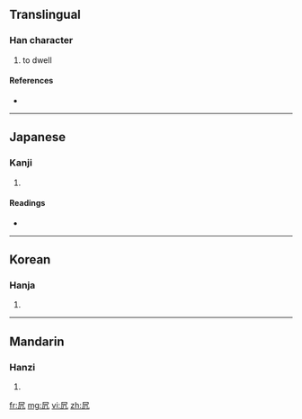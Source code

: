 ==Translingual==

===Han character===
{{Han char|rn=16|rad=几|as=03|sn=5|four=|canj=尸竹弓 (SHN)}}

# to dwell

====References====
* {{Han ref|kx=0134.040|dkj=01744|dj=0299.140|hdz=10276.140|uh=51E5|ud=20965}}

----

==Japanese==

===Kanji===
{{ja-kanji|grade=|rs=几03}}

# {{defn|Japanese|sort=几03}}

====Readings====
* {{ja-readings|on=[[きょ]] (kyo), [[こ]] (ko)|kun=[[おる]] (oru)}}

----

==Korean==

===Hanja===
{{ko-hanja|hangeul=거|rv=geo|mr=kŏ}}

# {{defn|Korean|sort=几03}}

----

==Mandarin==

===Hanzi===
{{cmn-hanzi|pin=[[jū]] ([[ju1]])|wg=chü<sup>1</sup>}}

# {{defn|Mandarin|sort=几03}}

[[fr:凥]]
[[mg:凥]]
[[vi:凥]]
[[zh:凥]]